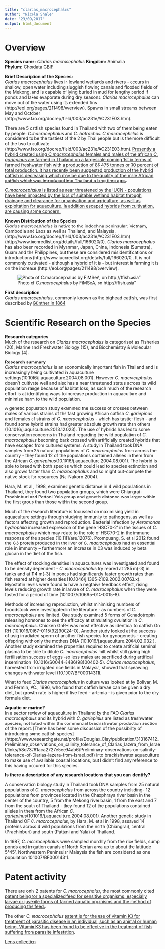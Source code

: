 ```yaml
---
title: "clarias_macrocephalus"
author: "Nicola Shale"
date: "23/09/2017"
output: html_document
---
```


# Overview

**Species name:** *Clarias macrocephalus*
**Kingdom:** Animalia   
**Phylum:** Chordata [GBIF](https://www.gbif.org/species/5202728)
  
**Brief Description of the Species:**  
*Clarias macrocephalus* lives in lowland wetlands and rivers - occurs in shallow, open water including sluggish flowing canals and flooded fields of the Mekong, and is capable of lying buried in mud for lengthy period if ponds and lakes evaporate during dry seasons. *Clarias macrocephalus* can move out of the water using its extended fins (http://eol.org/pages/211498/overview). Spawns in small streams between May and October (http://www.fao.org/docrep/field/003/ac231e/AC231E03.htm).

There are 5 catfish species found in Thailand with two of them being eaten by people: *C.macrocephalus* and *C. batrachus*. *C.macrocephalus* is considered to be the tastiest of the 2 by Thai people but is the more difficult of the two to cultivate (http://www.fao.org/docrep/field/003/ac231e/AC231E03.htm). [Presently a hybrid created using  *C.macrocephalus* females and males of the african *C. gariepinus* are farmed in Thailand on a largescale coming 1st in terms of farmed freshwater fish with a production of 86 475 tonnes or 30 percent of total production. It has recently been suggested production of the hybrid catfish is decreasing which may be due to the quality of the male African catfish which was introduced into Thailand a long time ago.](National Aquaculture Sector Overview Thailand).

[*C.macrocephalus* is listed as near threatened by the IUCN - populations have been impacted by the loss of suitable wetland habitat through drainage and clearance for urbanisation and agriculture, as well as exploitation for aquaculture. In addition escaped hybrids from cultivation, are causing some concern.](http://www.iucnredlist.org/details/166020/0)

**Known Distribution of the Species**  
*Clarias macrocephalus* is native to the indochina peninsular: Vietnam, Cambodia and Laos as well as Thailand, and Malaysia. (http://www.fao.org/docrep/field/003/ac231e/AC231E03.htm)(http://www.iucnredlist.org/details/full/166020/0). *Clarias macrocephalus* has also been recorded in Myanmar, Japan, China, Indonesia (Sumatra), Guam and the Philippines, but these are considered misidentifications or introductions (http://www.iucnredlist.org/details/full/166020/0). It is not commonly cultivated - although a hybrid of it is - but interest in farming it is on the increase.(http://eol.org/pages/211498/overview). 

![Photo of *C.macrocephalus* by FiMSeA, on http://ffish.asia"](/Users/NicolaShale/Documents/GitHub/asean_marine/Nicky's summaries/images/152_Clarias_macrocephalus_CTU-P00116.jpg)


**First description**  
*Clarias macrocephalus*, commonly known as the bighead catfish, was first described by [Günther in 1864](https://www.gbif.org/species/5202728). 

# Scientific Research on the Species 

**Research categories**  
Much of the research on *Clarias macrocephalus* is categorised as Fisheries (20), Marine and Freshwater Biology (15), and Biochemistry & Molecular Biology (4).   

**Research summary**  
*Clarias macrocephalus* is an economically important fish in Thailand and is increasingly being cultivated in aquaculture settings(10.1016/j.aquaculture.2004.08.001). However *C. macrocephalus* doesn't cultivate well and also has a near threatened status across its wild population range because of habitat loss; as such much of the research effort is at identifying ways to increase production in aquaculture and minimise harm to the wild population. 

A genetic population study examined the success of crosses between males of various strains of the fast growing African catfish *C. gariepinus* and females of strains of *C. macrocephalus* - which has tastier flesh - and found some hybrid strains had greater absolute growth rate than others (10.1016/j.aquaculture.2013.12.023). The use of hybrids has led to some conservation concerns in Thailand regarding the wild population of *C. macrocephalus* becoming back crossed with artificially created hybrids that have escaped from cultured systems. A study in Thailand took DNA samples from 25 natural populations of *C. macrocephalus* from across the country - they found 12 of the populations contained alleles in them from the African *C. gariepinus*(10.1016/j.aquaculture.2004.08.001). The hybrid is able to breed with both species which could lead to species extinction and also grows faster than *C. macrocephalus* and so might out-compete the native stock for resources (Na-Nakorn 2004). 

Hara, M. et al., 1998, examined genetic distance in 4 wild populations in Thailand, they found two population groups, which were Chiangrai-Prachinburi and Pattani-Yala group and genetic distance was larger within the first group than those within the second group.

Much of the research literature is focussed on maximising yield in aquaculture settings through studying immunity to pathogens,  as well as factors affecting growth and reproduction. Bacterial infection by *Aeromonas hydrophila* increased expression of the gene 'HSC70-2' in the tissues of *C. macrocephalus*  which may relate to the role of HSC70-2 in the immune response of the species (10.1111/are.12076). Poompuang, S. et al 2012 found the C3 protein produced in the liver of *C. macrocephalus* had an essential role in immunity – furthermore an increase in C3 was induced by beta glucan in the diet of the fish.

The effect of stocking densities in aquacultures was investigated and found to be density dependent - *C. macrocephalus*  fry reared at 285 m(-3) in tanks and at 114 m(-3) in ponds had significantly faster growth rates than fish reared at higher densities (10.1046/j.1365-2109.2002.00763.x). Myostatin levels were found to have a negtaive feedback effect, rising levels reducing growth rate in larvae of *C. macrocephalus* when they were fasted for a period of time (10.1007/s10695-014-0015-8). 

Methods of increasing reproduction, whilst minimising numbers of broodstock were investigated in the literature - as numbers of *C. macrocephalus* are limited. One study examined 5 forms of Gonadotropin releasing hormones to see the efficacy at stimulating ovulation in *C. macrocephalus*. Chicken GnRH was most effective as identical to catfish Gn RH (10.1016/0167-0115(92)90024-O). Another study looked at the success of usig irradiated sperm of another fish species for gynogenesis - creating offspring with only the mothers DNA (10.1016/j.aquaculture.2004.02.032 ). Another study examined the properties required to create artificial seminal plasma to be able to dilute *C. macrocephalus* milt whilst still giving high fertilisation success of eggs -so less males are sacrificed during artifical insemination (10.1016/S0044-8486(98)00402-5). *Clarias macrocephalus*, harvested from irrigated rice fields in Malaysia, showed that speawing changes with water level (10.1007/BF00014311).

What to feed  *Clarias macrocephalus* in culture was looked at by Bolivar, M.  and Fermin, AC., 1996, who found that catfish larvae can be given a dry diet, but growth rate is higher if live feed - artemia - is given prior to the dry formula diet.

**Aquatic or marine?**  
In a sector review of aquaculture in Thailand by the FAO *Clarias macrocephalus* and its hybrid with *C. gariepinus* are listed as freshwater species, not listed within the commercial brackishwater production section of the report. [There has been some discussion of the possibility of introducing some catfish species] (https://www.researchgate.net/profile/Douglas_Clay/publication/313167412_Preliminary_observations_on_salinity_tolerance_of_Clarias_lazera_from_Israel/links/58d73761aca2727e5ee94ab6/Preliminary-observations-on-salinity-tolerance-of-Clarias-lazera-from-Israel.pdf) into brackishwater aquaculture to make use of available coastal locations, but I didn't find any reference to this having occured for this species. 

**Is there a description of any research locations that you can identify?**  

A conservation biology study in Thailand took DNA samples from 25 natural populations of *C. macrocephalus* from across the country including- 12 populations from provinces located in the Chaophraya river basin in the center of the country, 5 from the Mekong river basin, 1 from the east and 7 from the south of Thailand - they found 12 of the populations contained alleles in them from the African *C. gariepinus*(10.1016/j.aquaculture.2004.08.001). Another genetic study in Thailand OF *C. macrocephalus*, by Hara, M. et al in 1998, assayed 14 proteins across 4 wild populations from the north (Chiangrai), central (Prachinburi) and south (Pattani and Yala) of Thailand.  

In 1987, *C. macrocephalus* were sampled monthly from the rice fields, sump ponds and irrigation canals of North Kerian area up to about the latitude 5°45', Northwestern Peninsular Malaysia the fish are considered as one population 10.1007/BF00014311. 

# Patent activity
  There are only 2 patents for *C. macrocephalus*, the most commonly cited [patent being for a specialized feed for sensitive organisms, especially larvae or juvenile forms of farmed aquatic organisms and the method of producing the feed.](https://www.lens.org/lens/patent/WO_2008_084074_A2).
  
  The other *C. macrocephalus* [patent is for the use of vitamin K3 for treatment of parasitic disease in an individual, such as an animal or human being. Vitamin K3 has been found to be effective in the treatment of fish suffering from parasite infestation](https://www.lens.org/lens/patent/WO_2009_063044_A1).

[Lens collection](https://www.lens.org/lens/collection/24937)

